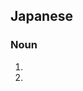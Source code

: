 ==Japanese==
{{ja-kanjitab|なま|yomi=k|もの|o1=け}}

===Noun===
{{ja-noun|なまけもの|ナマケモノ}}

# {{altspell|lang=ja|怠け者}}
# {{altspell|lang=ja|樹懶}}